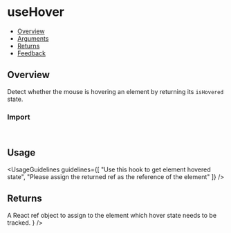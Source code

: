 
<Meta of={UseHoverStories} />

# useHover

- [Overview](#overview)
- [Arguments](#arguments)
- [Returns](#returns)
- [Feedback](#feedback)

## Overview

Detect whether the mouse is hovering an element by returning its <code>isHovered</code> state.

<Canvas of={UseHoverStories.Overview} />

### Import

```js
import { useHover } from "@vibe/core/hooks";
```

## Usage

<UsageGuidelines
  guidelines={[
    "Use this hook to get element hovered state",
    "Please assign the returned ref as the reference of the element"
  ]}
/>

## Returns

<FunctionArguments>
  <FunctionArgument
    name="ref"
    type="React.MutableRefObject"
    description={
      <>
        A React
        <Link size={Link.sizes.MEDIUM} href="https://react.dev/reference/react/useRef">
          ref
        </Link>
        object to assign to the element which hover state needs to be tracked.
      </>
    }
  />
  <FunctionArgument name="isHovered" type="boolean" description="Whether the element is hovered or not." />
</FunctionArguments>
